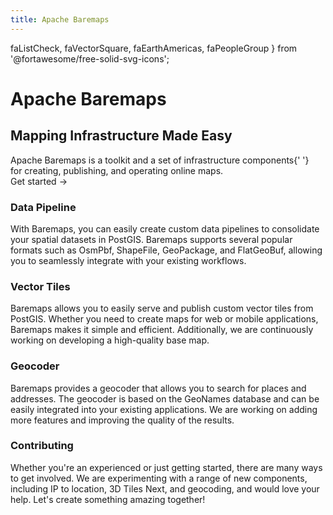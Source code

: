 ```yaml
---
title: Apache Baremaps
---
```


  faListCheck,
  faVectorSquare,
  faEarthAmericas,
  faPeopleGroup
} from '@fortawesome/free-solid-svg-icons';

<div className="home-content">
  <div className="content-container">
    <h1 className="headline">Apache Baremaps</h1>
    <h2 className="title">Mapping Infrastructure Made Easy</h2>
    <div className="subtitle">
      Apache Baremaps is a toolkit and a set of infrastructure components{' '}
      <br className="sm:block hidden" /> for creating, publishing, and operating
      online maps.
    </div>
    <div className="subtitle">
      <Link href="/documentation">
        Get started <span>→</span>
      </Link>
    </div>
  </div>
  <div className="features-container">
    <div className="content-container">
      <Features>
        <Feature index={0} plain large style={{ height: 600 }}>
          <Map />
        </Feature>
        <Feature index={0}>
          <IconTitle icon={faListCheck}>
            <h3>Data Pipeline</h3>
          </IconTitle>
          <div>
            With Baremaps, you can easily create custom data pipelines to
            consolidate your spatial datasets in PostGIS. Baremaps supports
            several popular formats such as OsmPbf, ShapeFile, GeoPackage, and
            FlatGeoBuf, allowing you to seamlessly integrate with your existing
            workflows.
          </div>
        </Feature>
        <Feature index={0}>
          <IconTitle icon={faVectorSquare}>
            <h3>Vector Tiles</h3>
          </IconTitle>
          <div>
            Baremaps allows you to easily serve and publish custom vector tiles
            from PostGIS. Whether you need to create maps for web or mobile
            applications, Baremaps makes it simple and efficient. Additionally,
            we are continuously working on developing a high-quality base map.
          </div>
        </Feature>
        <Feature index={0}>
          <IconTitle icon={faEarthAmericas}>
            <h3>Geocoder</h3>
          </IconTitle>
          <div>
            Baremaps provides a geocoder that allows you to search for places
            and addresses. The geocoder is based on the GeoNames database and
            can be easily integrated into your existing applications. We are
            working on adding more features and improving the quality of the
            results.
          </div>
        </Feature>
        <Feature index={0}>
          <IconTitle icon={faPeopleGroup}>
            <h3>Contributing</h3>
          </IconTitle>
          <div>
            Whether you're an experienced or just getting started, there are
            many ways to get involved. We are experimenting with a range of new
            components, including IP to location, 3D Tiles Next, and geocoding,
            and would love your help. Let's create something amazing together!
          </div>
        </Feature>
      </Features>
    </div>
  </div>
</div>

<style jsx>{`
  .content-container {
    max-width: 90rem;
    padding-left: max(env(safe-area-inset-left), 1.5rem);
    padding-right: max(env(safe-area-inset-right), 1.5rem);
    margin: 0 auto;
  }
  .features-container {
    margin: 8rem 0 0;
    padding: 4rem 0;
    background-color: #f3f4f6;
    border-bottom: 1px solid #e5e7eb;
  }
  .features-container .content-container {
    margin-top: -8rem;
  }
  :global(.dark) .features-container {
    background-color: #000;
    border-bottom: 1px solid rgb(38, 38, 38);
  }
  .headline {
    display: block;
    font-size: 3.125rem;
    font-size: min(4.375rem, max(8vw, 2.5rem));
    font-weight: 3;
    font-feature-settings: initial;
    letter-spacing: -0.12rem;
    margin-left: -0.2rem;
    margin-top: 3.4rem;
    line-height: 1.1;
  }
  .title {
    display: block;
    font-size: 3.125rem;
    font-size: min(4.375rem, max(8vw, 2.5rem));
    font-weight: 700;
    font-feature-settings: initial;
    letter-spacing: -0.12rem;
    margin-top: 1rem;
    margin-left: -0.2rem;
    line-height: 1.1;
  }
  .subtitle {
    margin-top: 1.5rem;
    font-size: 1.3rem;
    font-size: min(1.3rem, max(3.5vw, 1.2rem));
    font-feature-settings: initial;
    line-height: 1.6;
  }
  .nextjs-link {
    color: currentColor;
    text-decoration: none;
    font-weight: 600;
  }
  @media screen and (max-width: 1200px) {
    .headline {
      letter-spacing: -0.08rem;
    }
  }
`}</style>
